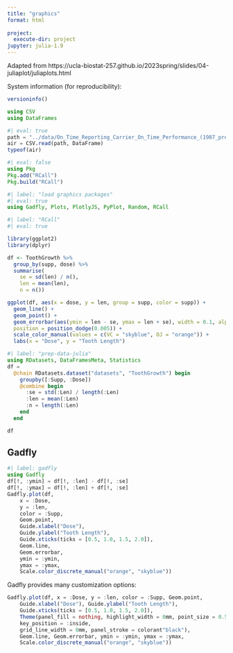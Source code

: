 ```yaml
---
title: "graphics"
format: html
    
project:
  execute-dir: project
jupyter: julia-1.9
---
```

Adapted from https://ucla-biostat-257.github.io/2023spring/slides/04-juliaplot/juliaplots.html

System information (for reproducibility):

```julia
versioninfo()
```

```julia
using CSV
using DataFrames
```

```julia
#| eval: true
path = "../data/On_Time_Reporting_Carrier_On_Time_Performance_(1987_present)_2023_1.csv"
air = CSV.read(path, DataFrame)
typeof(air)
```

```julia
#| eval: false
using Pkg
Pkg.add("RCall")
Pkg.build("RCall")
```


```julia
#| label: "load graphics packages"
#| eval: true
using Gadfly, Plots, PlotlyJS, PyPlot, Random, RCall
```

```r
#| label: "RCall"
#| eval: true

library(ggplot2)
library(dplyr)

df <- ToothGrowth %>%
  group_by(supp, dose) %>%
  summarise(
    se = sd(len) / n(), 
    len = mean(len), 
    n = n())

ggplot(df, aes(x = dose, y = len, group = supp, color = supp)) + 
  geom_line() +
  geom_point() +
  geom_errorbar(aes(ymin = len - se, ymax = len + se), width = 0.1, alpha = 0.5,
  position = position_dodge(0.005)) +  
  scale_color_manual(values = c(VC = "skyblue", OJ = "orange")) + 
  labs(x = "Dose", y = "Tooth Length")

```


```julia
#| label: "prep-data-julia"
using RDatasets, DataFramesMeta, Statistics
df = 
  @chain RDatasets.dataset("datasets", "ToothGrowth") begin
    groupby([:Supp, :Dose])
    @combine begin
      :se = std(:Len) / length(:Len)
      :len = mean(:Len)
      :n = length(:Len)
    end
  end

df


```

## Gadfly

```julia
#| label: gadfly
using Gadfly
df[!, :ymin] = df[!, :len] - df[!, :se]
df[!, :ymax] = df[!, :len] + df[!, :se]
Gadfly.plot(df, 
    x = :Dose, 
    y = :len, 
    color = :Supp, 
    Geom.point,
    Guide.xlabel("Dose"), 
    Guide.ylabel("Tooth Length"), 
    Guide.xticks(ticks = [0.5, 1.0, 1.5, 2.0]),
    Geom.line, 
    Geom.errorbar, 
    ymin = :ymin, 
    ymax = :ymax, 
    Scale.color_discrete_manual("orange", "skyblue"))
```

Gadfly provides many customization options:

```julia
Gadfly.plot(df, x = :Dose, y = :len, color = :Supp, Geom.point,
    Guide.xlabel("Dose"), Guide.ylabel("Tooth Length"), 
    Guide.xticks(ticks = [0.5, 1.0, 1.5, 2.0]),
    Theme(panel_fill = nothing, highlight_width = 0mm, point_size = 0.5mm,
    key_position = :inside, 
    grid_line_width = 0mm, panel_stroke = colorant"black"),
    Geom.line, Geom.errorbar, ymin = :ymin, ymax = :ymax, 
    Scale.color_discrete_manual("orange", "skyblue"))
```

## 
